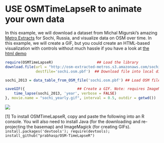 USE OSMTimeLapseR to animate your own data
========================================================

In this example, we will download a dataset from Michal Migurski's amazing [Metro Extracts](http://osm-extracted-metros.s3.amazonaws.com/sochi.osm.pbf) for Sochi, Russia, and visualize data on OSM over time. In this example, we will create a GIF, but you could create an HTML-based visualization with controls without much hassle if you have a look at [the html demo](AnimateHTML.html)

```r
require(OSMTimeLapseR)                    ## Load the library
download.file(url = "http://osm-extracted-metros.s3.amazonaws.com/sochi.osm.pbf",
              destfile='sochi.osm.pbf')  ## Download file into local directory

sochi_2013 = data_table_from_OSM_file('sochi.osm.pbf') ## Load OSM file for time lapse

saveGIF({                        ## Create a GIF. Note: requires ImageMagick.
    time_lapse(sochi_2013, 'year', verbose = FALSE)
}, movie.name = "sochi_yearly.gif", interval = 0.5, outdir = getwd())
```
![](sochi_yearly.gif)

[1] To install OSMTimeLapseR, copy and paste the following into an R console. You will also need to install Java (for the downloading and re-projecting the basemap) and ImageMagick (for creating GIFs).
```install.packages('devtools'); require(devtools); install_github("prabhasp/OSM-TimeLapseR")```
